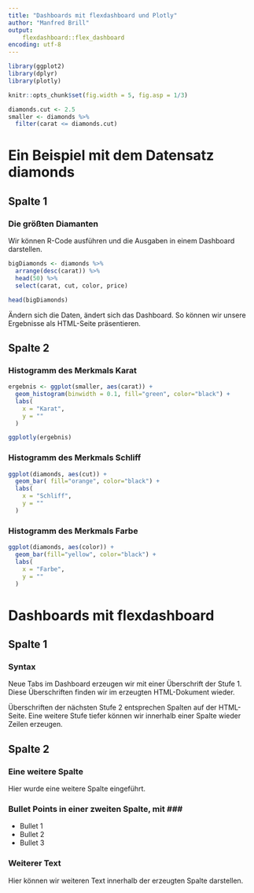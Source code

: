 ```yaml
---
title: "Dashboards mit flexdashboard und Plotly"
author: "Manfred Brill"
output: 
    flexdashboard::flex_dashboard
encoding: utf-8
---
```


```r
library(ggplot2)
library(dplyr)
library(plotly)

knitr::opts_chunk$set(fig.width = 5, fig.asp = 1/3)

diamonds.cut <- 2.5
smaller <- diamonds %>%
  filter(carat <= diamonds.cut)
```


# Ein Beispiel mit dem Datensatz diamonds

## Spalte 1

### Die größten Diamanten
Wir können R-Code ausführen und die Ausgaben in einem Dashboard darstellen.

```r
bigDiamonds <- diamonds %>% 
  arrange(desc(carat)) %>% 
  head(50) %>% 
  select(carat, cut, color, price)

head(bigDiamonds)
```

Ändern sich die Daten, ändert sich das Dashboard. So können wir unsere Ergebnisse
als HTML-Seite präsentieren.

## Spalte 2
### Histogramm des Merkmals Karat

```r
ergebnis <- ggplot(smaller, aes(carat)) + 
  geom_histogram(binwidth = 0.1, fill="green", color="black") +
  labs(
    x = "Karat",
    y = ""
  )

ggplotly(ergebnis)
```

### Histogramm des Merkmals Schliff

```r
ggplot(diamonds, aes(cut)) + 
  geom_bar( fill="orange", color="black") +
  labs(
    x = "Schliff",
    y = ""
  )
```

### Histogramm des Merkmals Farbe

```r
ggplot(diamonds, aes(color)) + 
  geom_bar(fill="yellow", color="black") +
  labs(
    x = "Farbe",
    y = ""
  )
```

# Dashboards mit flexdashboard

## Spalte 1

### Syntax
Neue Tabs im Dashboard erzeugen wir mit einer Überschrift der Stufe 1. Diese
Überschriften finden wir im erzeugten HTML-Dokument wieder.

Überschriften der nächsten Stufe 2 entsprechen Spalten auf der HTML-Seite. Eine weitere Stufe
tiefer können wir innerhalb einer Spalte wieder Zeilen erzeugen.

## Spalte 2

### Eine weitere Spalte
Hier wurde eine weitere Spalte eingeführt.

### Bullet Points in einer zweiten Spalte, mit *###*
- Bullet 1
- Bullet 2
- Bullet 3

### Weiterer Text
Hier können wir weiteren Text innerhalb der erzeugten Spalte darstellen.